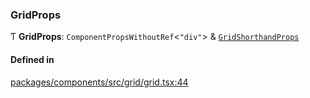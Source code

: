 ### GridProps

Ƭ **GridProps**: `ComponentPropsWithoutRef`\<`"div"`\> & [`GridShorthandProps`](/components/grid-shorthand/props.md)

#### Defined in

[packages/components/src/grid/grid.tsx:44](https://github.com/vtex/shoreline/blob/bf9009f50/packages/components/src/grid/grid.tsx#L44)

